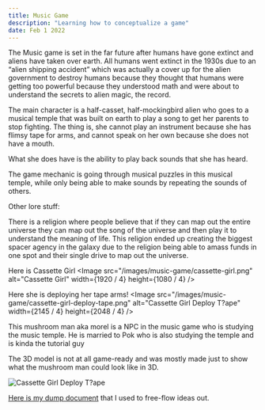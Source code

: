 ```yaml
---
title: Music Game
description: "Learning how to conceptualize a game"
date: Feb 1 2022
---
```


The Music game is set in the far future after humans have gone extinct and aliens have taken over earth. All humans went extinct in the 1930s due to an “alien shipping accident” which was actually a cover up for the alien government to destroy humans because they thought that humans were getting too powerful because they understood math and were about to understand the secrets to alien magic, the record. 

The main character is a half-casset, half-mockingbird alien who goes to a musical temple that was built on earth to play a song to get her parents to stop fighting. 
The thing is, she cannot play an instrument because she has flimsy tape for arms, and cannot speak on her own because she does not have a mouth.

What she does have is the ability to play back sounds that she has heard.

The game mechanic is going through musical puzzles in this musical temple, while only being able to make sounds by repeating the sounds of others.

Other lore stuff:

There is a religion where people believe that if they can map out the entire universe they can map out the song of the universe and then play it to understand the meaning of life.
This religion ended up creating the biggest spacer agency in the galaxy due to the religion being able to amass funds in one spot and their single drive to map out the universe. 

Here is Cassette Girl
<Image
        src="/images/music-game/cassette-girl.png"
        alt="Cassette Girl"
        width={1920 / 4} 
        height={1080 / 4}
      />


Here she is deploying her tape arms!
<Image
        src="/images/music-game/cassette-girl-deploy-tape.png"
        alt="Cassette Girl Deploy T?ape"
        width={2145 / 4} 
        height={2048 / 4}
      />

This mushroom man aka morel is a NPC in the music game who is studying the music temple.
He is married to Pok who is also studying the temple and is kinda the tutorial guy

The 3D model is not at all game-ready and was mostly made just to show what the mushroom man could look like in 3D.

<Image
        src="/images/music-game/mushroom-man-morel.png"
        alt="Cassette Girl Deploy T?ape"
        width={1620} 
        height={2280}
      />





[Here is my dump document](https://docs.google.com/document/d/1PzsZ0VqsIqOpzUaEr4K6-BGJzFgiHG3RehoCq9BAxg0/) that I used to free-flow ideas out.








